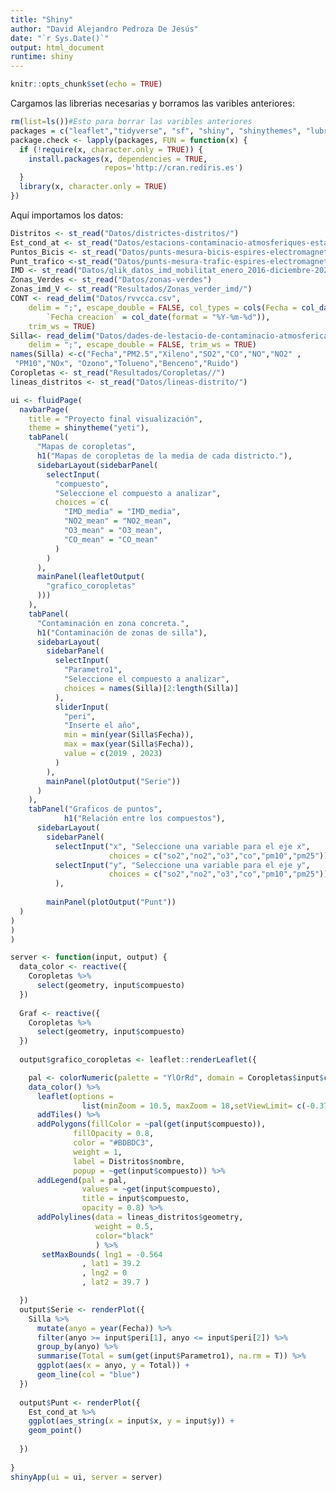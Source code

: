 ---
title: "Shiny"
author: "David Alejandro Pedroza De Jesús"
date: "`r Sys.Date()`"
output: html_document
runtime: shiny
---

```{r setup, include=FALSE}
knitr::opts_chunk$set(echo = TRUE)
```

Cargamos las librerias necesarias y borramos las varibles anteriores:

```{r results='hide', warning=FALSE}
rm(list=ls())#Esto para borrar las varibles anteriores
packages = c("leaflet","tidyverse", "sf", "shiny", "shinythemes", "lubridate")
package.check <- lapply(packages, FUN = function(x) {
  if (!require(x, character.only = TRUE)) {
    install.packages(x, dependencies = TRUE,
                     repos='http://cran.rediris.es')
  }
  library(x, character.only = TRUE)
})
```


Aquí importamos los datos:
```{r}
Distritos <- st_read("Datos/districtes-distritos/") 
Est_cond_at <- st_read("Datos/estacions-contaminacio-atmosferiques-estaciones-contaminacion-atmosfericas/")
Puntos_Bicis <- st_read("Datos/punts-mesura-bicis-espires-electromagnetiques-puntos-medida-bicis-espiras-electr/")
Punt_trafico <-st_read("Datos/punts-mesura-trafic-espires-electromagnetiques-puntos-medida-trafico-espiras-ele")
IMD <- st_read("Datos/qlik_datos_imd_mobilitat_enero_2016-diciembre-2022_coord")
Zonas_Verdes <- st_read("Datos/zonas-verdes")
Zonas_imd_V <- st_read("Resultados/Zonas_verder_imd/")
CONT <- read_delim("Datos/rvvcca.csv", 
    delim = ";", escape_double = FALSE, col_types = cols(Fecha = col_date(format = "%Y-%m-%d"), 
        `Fecha creacion` = col_date(format = "%Y-%m-%d")), 
    trim_ws = TRUE)
Silla<- read_delim("Datos/dades-de-lestacio-de-contaminacio-atmosferica-de-pista-de-silla-4a.csv", 
    delim = ";", escape_double = FALSE, trim_ws = TRUE)
names(Silla) <-c("Fecha","PM2.5","Xileno","SO2","CO","NO","NO2" ,   
 "PM10","NOx", "Ozono","Tolueno","Benceno","Ruido")
Coropletas <- st_read("Resultados/Coropletas//")
lineas_distritos <- st_read("Datos/lineas-distrito/")
```

```{r}
ui <- fluidPage(
  navbarPage(
    title = "Proyecto final visualización",
    theme = shinytheme("yeti"),
    tabPanel(
      "Mapas de coropletas",
      h1("Mapas de coropletas de la media de cada districto."),
      sidebarLayout(sidebarPanel(
        selectInput(
          "compuesto",
          "Seleccione el compuesto a analizar",
          choices = c(
            "IMD_media" = "IMD_media",
            "NO2_mean" = "NO2_mean",
            "O3_mean" = "O3_mean",
            "CO_mean" = "CO_mean"
          )
        )
      ),
      mainPanel(leafletOutput(
        "grafico_coropletas"
      )))
    ),
    tabPanel(
      "Contaminación en zona concreta.",
      h1("Contaminación de zonas de silla"),
      sidebarLayout(
        sidebarPanel(
          selectInput(
            "Parametro1",
            "Seleccione el compuesto a analizar",
            choices = names(Silla)[2:length(Silla)]
          ),
          sliderInput(
            "peri",
            "Inserte el año",
            min = min(year(Silla$Fecha)),
            max = max(year(Silla$Fecha)),
            value = c(2019 , 2023)
          )
        ),
        mainPanel(plotOutput("Serie"))
      )
    ),
    tabPanel("Graficos de puntos",
            h1("Relación entre los compuestos"),
      sidebarLayout(
        sidebarPanel(
          selectInput("x", "Seleccione una variable para el eje x", 
                      choices = c("so2","no2","o3","co","pm10","pm25")),
          selectInput("y", "Seleccione una variable para el eje y", 
                      choices = c("so2","no2","o3","co","pm10","pm25"))
          ),
        
        mainPanel(plotOutput("Punt"))
  )
)
)
)

server <- function(input, output) {
  data_color <- reactive({
    Coropletas %>%
      select(geometry, input$compuesto)
  })
  
  Graf <- reactive({
    Coropletas %>%
      select(geometry, input$compuesto)
  })
  
  output$grafico_coropletas <- leaflet::renderLeaflet({

    pal <- colorNumeric(palette = "YlOrRd", domain = Coropletas$input$compuesto)
    data_color() %>%
      leaflet(options = 
                list(minZoom = 10.5, maxZoom = 18,setViewLimit= c(-0.37739, 39.46975))) %>%
      addTiles() %>%
      addPolygons(fillColor = ~pal(get(input$compuesto)),
              fillOpacity = 0.8, 
              color = "#BDBDC3", 
              weight = 1,
              label = Distritos$nombre,
              popup = ~get(input$compuesto)) %>%
      addLegend(pal = pal, 
                values = ~get(input$compuesto), 
                title = input$compuesto, 
                opacity = 0.8) %>%
      addPolylines(data = lineas_distritos$geometry,
                   weight = 0.5,
                   color="black"
                   ) %>%
       setMaxBounds( lng1 = -0.564
                , lat1 = 39.2
                , lng2 = 0
                , lat2 = 39.7 )

  })
  output$Serie <- renderPlot({
    Silla %>%
      mutate(anyo = year(Fecha)) %>%
      filter(anyo >= input$peri[1], anyo <= input$peri[2]) %>%
      group_by(anyo) %>%
      summarise(Total = sum(get(input$Parametro1), na.rm = T)) %>%
      ggplot(aes(x = anyo, y = Total)) +
      geom_line(col = "blue")
  })
  
  output$Punt <- renderPlot({
    Est_cond_at %>%
    ggplot(aes_string(x = input$x, y = input$y)) +
    geom_point()
    
  })
  
}
shinyApp(ui = ui, server = server)
```




